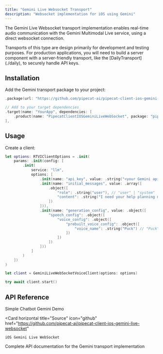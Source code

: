 ```yaml
---
title: "Gemini Live Websocket Transport"
description: "Websocket implementation for iOS using Gemini"
---
```


The Gemini Live Websocket transport implementation enables real-time audio communication with the Gemini Multimodal Live service, using a direct websocket connection.

<Note>
  Transports of this type are design primarily for development and testing
  purposes. For production applications, you will need to build a server
  component with a server-friendly transport, like the
  [DailyTransport](./daily), to securely handle API keys.
</Note>

## Installation

Add the Gemini transport package to your project:

```swift
.package(url: "https://github.com/pipecat-ai/pipecat-client-ios-gemini-live-websocket.git", from: "0.3.1"),

// Add to your target dependencies
.target(name: "YourApp", dependencies: [
    .product(name: "PipecatClientIOSGeminiLiveWebSocket", package: "pipecat-client-ios-gemini-live-websocket")
],
```

## Usage

Create a client:

```swift
let options: RTVIClientOptions = .init(
    params: .init(config: [
        .init(
            service: "llm",
            options: [
                .init(name: "api_key", value: .string("<your Gemini api key>")),
                .init(name: "initial_messages", value: .array([
                    .object([
                        "role": .string("user"), // "user" | "system"
                        "content": .string("I need your help planning my next vacation.")
                    ])
                ])),
                .init(name: "generation_config", value: .object([
                    "speech_config": .object([
                        "voice_config": .object([
                            "prebuilt_voice_config": .object([
                                "voice_name": .string("Puck") // "Puck" | "Charon" | "Kore" | "Fenrir" | "Aoede"
                            ])
                        ])
                    ])
                ]))
            ]
        )
    ])
)

let client = GeminiLiveWebSocketVoiceClient(options: options)

try await client.start()
```

## API Reference

<CardGroup cols={2}>
  <Card
    horizontal
    title="Demo"
    icon="play"
    href="https://github.com/pipecat-ai/pipecat-client-ios-gemini-live-websocket-demo"
  >
    Simple Chatbot Gemini Demo
  </Card>

  <Card
    horizontal
    title="Source"
    icon="github"
    href="https://github.com/pipecat-ai/pipecat-client-ios-gemini-live-websocket"
  >
    iOS Gemini Live WebSocket
  </Card>
</CardGroup>
<Card
  title="Pipecat iOS Client Reference"
  icon="book-open"
  href="https://docs-ios.pipecat.ai/PipecatClientIOSGeminiLiveWebSocket/documentation/pipecatclientiosgeminilivewebsocket"
>
  Complete API documentation for the Gemini transport implementation
</Card>
